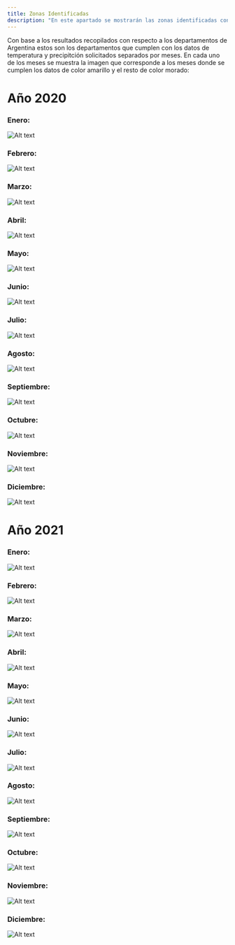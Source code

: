 ```yaml
---
title: Zonas Identificadas
description: "En este apartado se mostrarán las zonas identificadas con mejor cloma de Argentina."
---
```


Con base a los resultados recopilados con respecto a los departamentos de Argentina estos son los departamentos que cumplen con los datos de temperatura y precipitción solicitados separados por meses.
En cada uno de los meses se muestra la imagen que corresponde a los meses donde se cumplen los datos de color amarillo y el resto de color morado:

# Año 2020

### Enero:
![Alt text](/2020/buenClima-2020-01.png)
### Febrero:
![Alt text](/2020/buenClima-2020-02.png)
### Marzo:
![Alt text](/2020/buenClima-2020-03.png "Buen clima en el mes de Marzo")
### Abril:
![Alt text](/2020/buenClima-2020-04.png "Buen clima en el mes de Abril")
### Mayo:
![Alt text](/2020/buenClima-2020-05.png "Buen clima en el mes de Mayo")
### Junio:
![Alt text](/2020/buenClima-2020-06.png "Buen clima en el mes de Junio")
### Julio:
![Alt text](/2020/buenClima-2020-07.png "Buen clima en el mes de Julio")
### Agosto:
![Alt text](/2020/buenClima-2020-08.png "Buen clima en el mes de Agosto")
### Septiembre:
![Alt text](/2020/buenClima-2020-09.png "Buen clima en el mes de Septiembre")
### Octubre:
![Alt text](/2020/buenClima-2020-10.png "Buen clima en el mes de Octubre")
### Noviembre:
![Alt text](/2020/buenClima-2020-11.png "Buen clima en el mes de Noviembre")
### Diciembre:
![Alt text](/2020/buenClima-2020-12.png "Buen clima en el mes de Diciembre")


# Año 2021

### Enero:
![Alt text](/2021/buenClima-2021-01.png "Buen clima en el mes de enero")
### Febrero:
![Alt text](/2021/buenClima-2021-02.png "Buen clima en el mes de Febrero")
### Marzo:
![Alt text](/2021/buenClima-2021-03.png "Buen clima en el mes de Marzo")
### Abril:
![Alt text](/2021/buenClima-2021-04.png "Buen clima en el mes de Abril")
### Mayo:
![Alt text](/2021/buenClima-2021-05.png "Buen clima en el mes de Mayo")
### Junio:
![Alt text](/2021/buenClima-2021-06.png "Buen clima en el mes de Junio")
### Julio:
![Alt text](/2021/buenClima-2021-07.png "Buen clima en el mes de Julio")
### Agosto:
![Alt text](/2021/buenClima-2021-08.png "Buen clima en el mes de Agosto")
### Septiembre:
![Alt text](/2021/buenClima-2021-09.png "Buen clima en el mes de Septiembre")
### Octubre:
![Alt text](/2021/buenClima-2021-10.png "Buen clima en el mes de Octubre")
### Noviembre:
![Alt text](/2021/buenClima-2021-11.png "Buen clima en el mes de Noviembre")
### Diciembre:
![Alt text](/2021/buenClima-2021-12.png "Buen clima en el mes de Diciembre")
